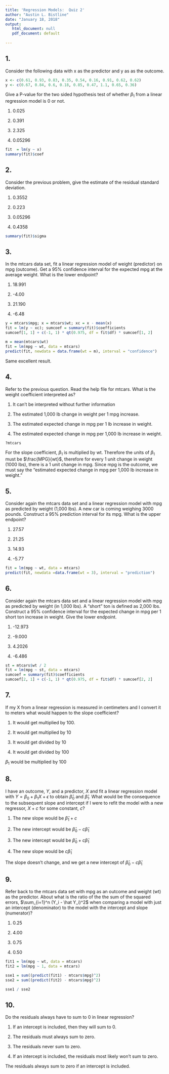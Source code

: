 ---
title: 'Regression Models:  Quiz 2'
author: "Austin L. Bistline"
date: "January 18, 2018"
output: 
   html_document: null
   pdf_document: default
   
---

## 1.

Consider the following data with x as the predictor and y as as the outcome.

```{r}
x <- c(0.61, 0.93, 0.83, 0.35, 0.54, 0.16, 0.91, 0.62, 0.62)
y <- c(0.67, 0.84, 0.6, 0.18, 0.85, 0.47, 1.1, 0.65, 0.36)
```

Give a P-value for the two sided hypothesis test of whether $\beta_1$ from a linear regression model is 0 or not.


1. 0.025


2. 0.391


3. 2.325


4. 0.05296

```{r}
fit  = lm(y ~ x)
summary(fit)$coef
```

\hrule

## 2.

Consider the previous problem, give the estimate of the residual standard deviation.


1. 0.3552


2. 0.223


3. 0.05296


4. 0.4358

```{r}
summary(fit)$sigma
```

\hrule

## 3. 

In the mtcars data set, fit a linear regression model of weight (predictor) on mpg (outcome). Get a 95% confidence interval for the expected mpg at the average weight. What is the lower endpoint?


1. 18.991


2. -4.00


3. 21.190


4. -6.48

```{r}
y = mtcars$mpg; x = mtcars$wt; xc = x - mean(x)
fit = lm(y ~ xc); sumcoef = summary(fit)$coefficients
sumcoef[1, 1] + c(-1, 1) * qt(0.975, df = fit$df) * sumcoef[1, 2]
```
```{r}
m = mean(mtcars$wt)
fit = lm(mpg ~ wt, data = mtcars)
predict(fit, newdata = data.frame(wt = m), interval = "confidence")
```
Same excellent result.

\hrule

## 4. 

Refer to the previous question. Read the help file for mtcars. What is the weight coefficient interpreted as?


1. It can't be interpreted without further information


2. The estimated 1,000 lb change in weight per 1 mpg increase.


3. The estimated expected change in mpg per 1 lb increase in weight.


4. The estimated expected change in mpg per 1,000 lb increase in weight.

```{r}
?mtcars
```
For the slope coefficient, $\beta_1$ is multiplied by wt.  Therefore the units of $\beta_1$ must be $\frac{MPG}{wt}$, therefore for every 1 unit change in weight (1000 lbs), there is a 1 unit change in mpg.  Since mpg is the outcome, we must say the "estimated expected change in mpg per 1,000 lb increase in weight."

\hrule

## 5.

Consider again the mtcars data set and a linear regression model with mpg as predicted by weight (1,000 lbs). A new car is coming weighing 3000 pounds. Construct a 95% prediction interval for its mpg. What is the upper endpoint?


1. 27.57


2. 21.25


3. 14.93


4. -5.77

```{r}
fit = lm(mpg ~ wt, data = mtcars)
predict(fit, newdata =data.frame(wt = 3), interval = "prediction")
```

\hrule

## 6.

Consider again the mtcars data set and a linear regression model with mpg as predicted by weight (in 1,000 lbs). A "short" ton is defined as 2,000 lbs. Construct a 95% confidence interval for the expected change in mpg per 1 short ton increase in weight. Give the lower endpoint.


1. -12.973


2. -9.000


3. 4.2026


4. -6.486

```{r}
st = mtcars$wt / 2
fit = lm(mpg ~ st, data = mtcars)
sumcoef = summary(fit)$coefficients
sumcoef[2, 1] + c(-1, 1) * qt(0.975, df = fit$df) * sumcoef[2, 2]
```

\hrule

## 7.

If my X from a linear regression is measured in centimeters and I convert it to meters what would happen to the slope coefficient?


1. It would get multiplied by 100.


2. It would get multiplied by 10


3. It would get divided by 10


4. It would get divided by 100

$\beta_1$ would be multiplied by 100

\hrule

## 8.

I have an outcome, $Y$, and a predictor, $X$ and fit a linear regression model with $Y=\beta_0+\beta_1X+\epsilon$ to obtain $\hat\beta_0$ and $\hat\beta_1$. What would be the consequence to the subsequent slope and intercept if I were to refit the model with a new regressor, $X+c$ for some constant, $c$?


1. The new slope would be $\hat\beta_1+c$

2. The new intercept would be $\hat\beta_0 - c \hat\beta_1$

3. The new intercept would be $\hat\beta_0+c\hat\beta_1$

4. The new slope would be $c\hat\beta_1$

The slope doesn't change, and we get a new intercept of $\hat\beta_0 - c\hat\beta_1$

\hrule

## 9.

Refer back to the mtcars data set with mpg as an outcome and weight (wt) as the predictor. About what is the ratio of the the sum of the squared errors, $\sum_{i=1}^n (Y_i - \hat Y_i)^2$ when comparing a model with just an intercept (denominator) to the model with the intercept and slope (numerator)?


1. 0.25


2. 4.00


3. 0.75


4. 0.50

```{r}
fit1 = lm(mpg ~ wt, data = mtcars)
fit2 = lm(mpg ~ 1, data = mtcars)

sse1 = sum((predict(fit1) - mtcars$mpg)^2)
sse2 = sum((predict(fit2) - mtcars$mpg)^2)

sse1 / sse2
```

\hrule

## 10.

Do the residuals always have to sum to 0 in linear regression?


1. If an intercept is included, then they will sum to 0.


2. The residuals must always sum to zero.


3. The residuals never sum to zero.


4. If an intercept is included, the residuals most likely won't sum to zero.

The residuals always sum to zero if an intercept is included.





